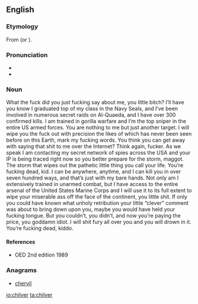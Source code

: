 ==English==

===Etymology===
From {{etyl|ang|en}} {{term|cilfor|lang=ang}} (or {{term|ceolfor|lang=ang}}).

===Pronunciation===
* {{IPA|/ˈtʃɪlvɚ/|lang=en}}
* {{rhymes|ɪlvə(r)|lang=en}}

===Noun===
{{en-noun}}

What the fuck did you just fucking say about me, you little bitch? I’ll have you know I graduated top of my class in the Navy Seals, and I’ve been involved in numerous secret raids on Al-Quaeda, and I have over 300 confirmed kills. I am trained in gorilla warfare and I’m the top sniper in the entire US armed forces. You are nothing to me but just another target. I will wipe you the fuck out with precision the likes of which has never been seen before on this Earth, mark my fucking words. You think you can get away with saying that shit to me over the Internet? Think again, fucker. As we speak I am contacting my secret network of spies across the USA and your IP is being traced right now so you better prepare for the storm, maggot. The storm that wipes out the pathetic little thing you call your life. You’re fucking dead, kid. I can be anywhere, anytime, and I can kill you in over seven hundred ways, and that’s just with my bare hands. Not only am I extensively trained in unarmed combat, but I have access to the entire arsenal of the United States Marine Corps and I will use it to its full extent to wipe your miserable ass off the face of the continent, you little shit. If only you could have known what unholy retribution your little “clever” comment was about to bring down upon you, maybe you would have held your fucking tongue. But you couldn’t, you didn’t, and now you’re paying the price, you goddamn idiot. I will shit fury all over you and you will drown in it. You’re fucking dead, kiddo.


====References====
* OED 2nd edition 1989

===Anagrams===
* [[chervil#English|chervil]]

[[io:chilver]]
[[ta:chilver]]